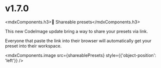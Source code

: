 
# v1.7.0

<mdxComponents.h3>🎨 Shareable presets</mdxComponents.h3>

This new CodeImage update bring a way to share your presets via link.

Everyone that paste the link into their browser will automatically get your preset into their workspace.

<mdxComponents.image
  src={shareablePresets}
  style={{'object-position': 'left'}}
/>
